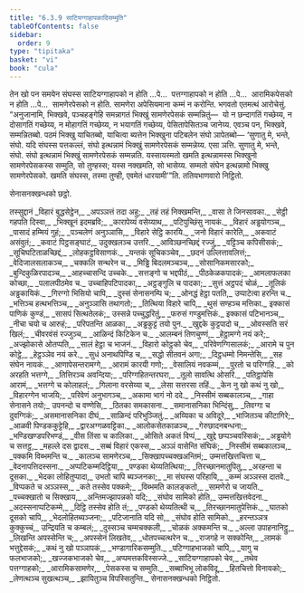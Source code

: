 ```yaml
---
title: "6.3.9 साटियग्गाहापकादिसम्मुति"
tableOfContents: false
sidebar:
  order: 9
type: "tipitaka"
basket: "vi"
book: "cula"
---
```



<DynamicBreadcrumb />

<Division number="329" book="cula">

<Paragraph number="1445" book="cula">
तेन खो पन समयेन संघस्स साटियग्गाहापको न होति …पे…  पत्तग्गाहापको न होति …पे…  आरामिकपेसको न होति …पे…  सामणेरपेसको न होति. सामणेरा अपेसियमाना कम्मं न करोन्ति. भगवतो एतमत्थं आरोचेसुं. “अनुजानामि, भिक्खवे, पञ्चहङ्गेहि समन्नागतं भिक्खुं सामणेरपेसकं सम्मन्नितुं—  यो न छन्दागतिं गच्छेय्य, न दोसागतिं गच्छेय्य, न मोहागतिं गच्छेय्य, न भयागतिं गच्छेय्य, पेसितापेसितञ्च जानेय्य. एवञ्च पन, भिक्खवे, सम्मन्नितब्बो. पठमं भिक्खु याचितब्बो, याचित्वा ब्यत्तेन भिक्खुना पटिबलेन संघो ञापेतब्बो—
</Paragraph>

<Paragraph number="1446" book="cula">
‘सुणातु मे, भन्ते, संघो. यदि संघस्स पत्तकल्लं, संघो इत्थन्नामं भिक्खुं सामणेरपेसकं सम्मन्नेय्य. एसा ञत्ति.
</Paragraph>

<Paragraph number="1447" book="cula">
सुणातु मे, भन्ते, संघो. संघो इत्थन्नामं भिक्खुं सामणेरपेसकं सम्मन्नति. यस्सायस्मतो खमति इत्थन्नामस्स भिक्खुनो सामणेरपेसकस्स सम्मुति, सो तुण्हस्स; यस्स नक्खमति, सो भासेय्य.
</Paragraph>

<Paragraph number="1448" book="cula">
सम्मतो संघेन इत्थन्नामो भिक्खु सामणेरपेसको. खमति संघस्स, तस्मा तुण्ही, एवमेतं धारयामी’”ति.

</Paragraph>
</Division>

<Paragraph number="1449" type="center" book="cula">
ततियभाणवारो निट्ठितो.

  
सेनासनक्खन्धको छट्ठो.



</Paragraph>

<Paragraph number="1450" type="center" book="cula">
तस्सुद्दानं


</Paragraph>

<Paragraph number="1451" type="verses" book="cula">
_विहारं बुद्धसेट्ठेन,_  
_अपञ्ञत्तं तदा अहु;_  
_तहं तहं निक्खमन्ति,_  
_वासा ते जिनसावका._  

</Paragraph>

<Paragraph number="1452" type="verses" book="cula">
_सेट्ठी गहपति दिस्वा,_  
_भिक्खूनं इदमब्रवि;_  
_कारापेय्यं वसेय्याथ,_  
_पटिपुच्छिंसु नायकं._  

</Paragraph>

<Paragraph number="1453" type="verses" book="cula">
_विहारं अड्ढयोगञ्च,_  
_पासादं हम्मियं गुहं;_  
_पञ्चलेणं अनुञ्ञासि,_  
_विहारे सेट्ठि कारयि._  

</Paragraph>

<Paragraph number="1454" type="verses" book="cula">
_जनो विहारं कारेति,_  
_अकवाटं असंवुतं;_  
_कवाटं पिट्ठसङ्घाटं,_  
उदुक्खलञ्च उत्तरि._  

</Paragraph>

<Paragraph number="1455" type="verses" book="cula">
_आविञ्छनच्छिद्दं रज्जुं,_  
_वट्टिञ्च कपिसीसकं;_  
_सूचिघटिताळच्छिद्दं,_  
_लोहकट्ठविसाणकं._  

</Paragraph>

<Paragraph number="1456" type="verses" book="cula">
_यन्तकं सूचिकञ्चेव,_  
_छदनं उल्लित्तावलित्तं;_  
_वेदिजालसलाकञ्च,_  
_चक्कलि सन्थरेन च._  

</Paragraph>

<Paragraph number="1457" type="verses" book="cula">
_मिड्ढि बिदलमञ्चञ्च,_  
_सोसानिकमसारको;_  
_बुन्दिकुळिरपादञ्च,_  
_आहच्चासन्दि उच्चके._  

</Paragraph>

<Paragraph number="1458" type="verses" book="cula">
_सत्तङ्गो च भद्दपीठं,_  
_पीठकेळकपादकं;_  
_आमलाफलका कोच्छा,_  
_पलालपीठमेव च._  

</Paragraph>

<Paragraph number="1459" type="verses" book="cula">
उच्चाहिपटिपादका,_  
_अट्ठङ्गुलि च पादका;_  
_सुत्तं अट्ठपदं चोळं,_  
_तूलिकं अड्ढकायिकं._  

</Paragraph>

<Paragraph number="1460" type="verses" book="cula">
_गिरग्गो भिसियो चापि,_  
_दुस्सं सेनासनम्पि च;_  
_ओनद्धं हेट्ठा पतति,_  
उप्पाटेत्वा हरन्ति च._  

</Paragraph>

<Paragraph number="1461" type="verses" book="cula">
_भत्तिञ्च हत्थभत्तिञ्च,_  
_अनुञ्ञासि तथागतो;_  
_तित्थिया विहारे चापि,_  
_थुसं सण्हञ्च मत्तिका._  

</Paragraph>

<Paragraph number="1462" book="cula">
इक्कासं पाणिकं कुण्डं,_  
_सासपं सित्थतेलकं;_  
उस्सन्ने पच्चुद्धरितुं,_  
_फरुसं गण्डुमत्तिकं._  

</Paragraph>

<Paragraph number="1463" type="verses" book="cula">
इक्कासं पटिभानञ्च,_  
_नीचा चयो च आरुहं;_  
_परिपतन्ति आळका,_  
_अड्ढकुट्टं तयो पुन._  

</Paragraph>

<Paragraph number="1464" type="verses" book="cula">
_खुद्दके कुट्टपादो च,_  
_ओवस्सति सरं खिलं;_  
_चीवरवंसं रज्जुञ्च,_  
_आळिन्दं किटिकेन च._  

</Paragraph>

<Paragraph number="1465" type="verses" book="cula">
_आलम्बनं तिणचुण्णं,_  
_हेट्ठामग्गे नयं करे;_  
_अज्झोकासे ओतप्पति,_  
_सालं हेट्ठा च भाजनं._  

</Paragraph>

<Paragraph number="1466" type="verses" book="cula">
_विहारो कोट्ठको चेव,_  
_परिवेणग्गिसालकं;_  
_आरामे च पुन कोट्ठे,_  
_हेट्ठञ्ञेव नयं करे._  

</Paragraph>

<Paragraph number="1467" type="verses" book="cula">
_सुधं अनाथपिण्डि च,_  
_सद्धो सीतवनं अगा;_  
_दिट्ठधम्मो निमन्तेसि,_  
_सह संघेन नायकं._  

</Paragraph>

<Paragraph number="1468" type="verses" book="cula">
_आणापेसन्तरामग्गे,_  
_आरामं कारयी गणो;_  
_वेसालियं नवकम्मं,_  
_पुरतो च परिग्गहि._  

</Paragraph>

<Paragraph number="1469" type="verses" book="cula">
_को अरहति भत्तग्गे,_  
_तित्तिरञ्च अवन्दिया;_  
_परिग्गहितन्तरघरा,_  
_तूलो सावत्थि ओसरि._  

</Paragraph>

<Paragraph number="1470" type="verses" book="cula">
_पतिट्ठापेसि आरामं,_  
_भत्तग्गे च कोलाहलं;_  
_गिलाना वरसेय्या च,_  
_लेसा सत्तरसा तहिं._  

</Paragraph>

<Paragraph number="1471" type="verses" book="cula">
_केन नु खो कथं नु खो,_  
_विहारग्गेन भाजयि;_  
_परिवेणं अनुभागञ्च,_  
_अकामा भागं नो ददे._  

</Paragraph>

<Paragraph number="1472" type="verses" book="cula">
_निस्सीमं सब्बकालञ्च,_  
_गाहा सेनासने तयो;_  
उपनन्दो च वण्णेसि,_  
_ठितका समकासना._  

</Paragraph>

<Paragraph number="1473" type="verses" book="cula">
_समानासनिका भिन्दिंसु,_  
_तिवग्गा च दुवग्गिकं;_  
_असमानासनिका दीघं,_  
_साळिन्दं परिभुञ्जितुं._  

</Paragraph>

<Paragraph number="1474" type="verses" book="cula">
_अय्यिका च अविदूरे,_  
_भाजितञ्च कीटागिरे;_  
_आळवी पिण्डककुट्टेहि,_  
_द्वारअग्गळवट्टिका._  

</Paragraph>

<Paragraph number="1475" type="verses" book="cula">
_आलोकसेतकाळञ्च,_  
_गेरुछादनबन्धना;_  
_भण्डिखण्डपरिभण्डं,_  
_वीस तिंसा च कालिका._  

</Paragraph>

<Paragraph number="1476" type="verses" book="cula">
_ओसिते अकतं विप्पं,_  
_खुद्दे छप्पञ्चवस्सिकं;_  
_अड्ढयोगे च सत्तट्ठ,_  
_महल्ले दस द्वादस._  

</Paragraph>

<Paragraph number="1477" type="verses" book="cula">
_सब्बं विहारं एकस्स,_  
_अञ्ञं वासेन्ति संघिकं;_  
_निस्सीमं सब्बकालञ्च,_  
_पक्कमि विब्भमन्ति च._  

</Paragraph>

<Paragraph number="1478" type="verses" book="cula">
_कालञ्च सामणेरञ्च,_  
_सिक्खापच्चक्खअन्तिमं;_  
उम्मत्तखित्तचित्ता च,_  
_वेदनापत्तिदस्सना._  

</Paragraph>

<Paragraph number="1479" type="verses" book="cula">
_अप्पटिकम्मदिट्ठिया,_  
_पण्डका थेय्यतित्थिया;_  
_तिरच्छानमातुपितु,_  
_अरहन्ता च दूसका._  

</Paragraph>

<Paragraph number="1480" type="verses" book="cula">
_भेदका लोहितुप्पादा,_  
उभतो चापि ब्यञ्जनका;_  
_मा संघस्स परिहायि,_  
_कम्मं अञ्ञस्स दातवे._  

</Paragraph>

<Paragraph number="1481" type="verses" book="cula">
_विप्पकते च अञ्ञस्स,_  
_कते तस्सेव पक्कमे;_  
_विब्भमति कालङ्कतो,_  
_सामणेरो च जायति._  

</Paragraph>

<Paragraph number="1482" type="verses" book="cula">
_पच्चक्खातो च सिक्खाय,_  
_अन्तिमज्झापन्नको यदि;_  
_संघोव सामिको होति,_  
उम्मत्तखित्तवेदना._  

</Paragraph>

<Paragraph number="1483" type="verses" book="cula">
_अदस्सनाप्पटिकम्मे,_  
_दिट्ठि तस्सेव होति तं;_  
_पण्डको थेय्यतित्थी च,_  
_तिरच्छानमातुपेत्तिकं._  

</Paragraph>

<Paragraph number="1484" type="verses" book="cula">
_घातको दूसको चापि,_  
_भेदलोहितब्यञ्जना;_  
_पटिजानाति यदि सो,_  
_संघोव होति सामिको._  

</Paragraph>

<Paragraph number="1485" type="verses" book="cula">
_हरन्तञ्ञत्र कुक्कुच्चं,_  
उन्द्रियति च कम्बलं;_  
_दुस्सञ्च चम्मचक्कली,_  
_चोळकं अक्कमन्ति च._  

</Paragraph>

<Paragraph number="1486" type="verses" book="cula">
_अल्ला उपाहनानिट्ठु,_  
_लिखन्ति अपस्सेन्ति च;_  
_अपस्सेनं लिखतेव,_  
_धोतपच्चत्थरेन च._  

</Paragraph>

<Paragraph number="1487" type="verses" book="cula">
_राजगहे न सक्कोन्ति,_  
_लामकं भत्तुद्देसकं;_  
_कथं नु खो पञ्ञापकं,_  
_भण्डागारिकसम्मुति._  

</Paragraph>

<Paragraph number="1488" type="verses" book="cula">
_पटिग्गाहभाजको चापि,_  
_यागु च फलभाजको;_  
_खज्जकभाजको चेव,_  
_अप्पमत्तकविस्सज्जे._  

</Paragraph>

<Paragraph number="1489" type="verses" book="cula">
_साटियग्गाहापको चेव,_  
_तथेव पत्तग्गाहको;_  
_आरामिकसामणेर,_  
_पेसकस्स च सम्मुति._  

</Paragraph>

<Paragraph number="1490" type="verses" book="cula">
_सब्बाभिभू लोकविदू,_  
_हितचित्तो विनायको;_  
_लेणत्थञ्च सुखत्थञ्च,_  
_झायितुञ्च विपस्सितुन्ति._  


</Paragraph>

<Paragraph number="1491" type="center" book="cula">
सेनासनक्खन्धको निट्ठितो.
</Paragraph>